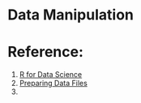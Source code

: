 # Data Manipulation

# Reference:
1. [R for Data Science](https://r4ds.had.co.nz/)
2. [Preparing Data Files](http://www.sthda.com/english/wiki/best-practices-in-preparing-data-files-for-importing-into-r)
3. [](http://leanpub.com/exdata)

